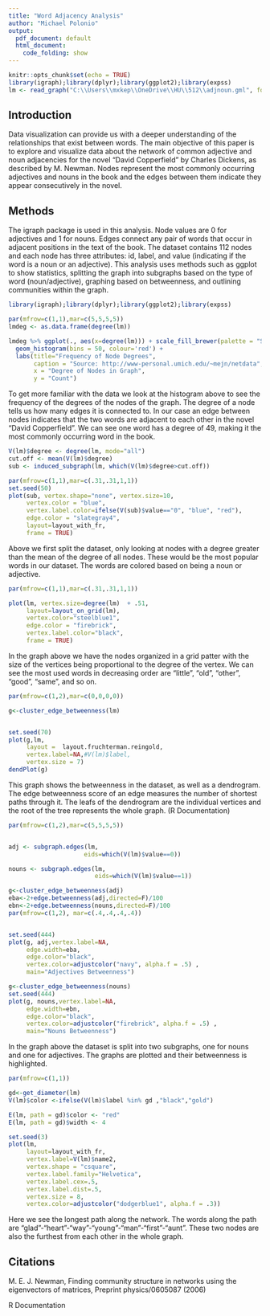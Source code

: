 ---
title: "Word Adjacency Analysis"
author: "Michael Polonio"
output:
  pdf_document: default
  html_document:
    code_folding: show
---

```{r setup, include=FALSE}
knitr::opts_chunk$set(echo = TRUE)
library(igraph);library(dplyr);library(ggplot2);library(expss)
lm <- read_graph("C:\\Users\\mxkep\\OneDrive\\HU\\512\\adjnoun.gml", format="gml")


```

## Introduction

Data visualization can provide us with a deeper understanding of the relationships that exist between words. The main objective of this paper is to explore and visualize data about the network of common adjective and noun adjacencies for the novel "David Copperfield" by Charles Dickens, as described by M. Newman. Nodes represent the most commonly occurring adjectives and nouns in the book and the edges between them indicate they appear consecutively in the novel.

## Methods
The igraph package is used in this analysis. Node values are 0 for adjectives and 1
for nouns.  Edges connect any pair of words that occur in adjacent positions
in the text of the book. The dataset contains 112 nodes and each node has three attributes: id, label, and value (indicating if the  word is a noun or an adjective). This analysis uses methods such as ggplot to show statistics, splitting the graph into subgraphs based on the type of word (noun/adjective), graphing based on betweenness, and outlining communities within the graph.

 
```{r}
library(igraph);library(dplyr);library(ggplot2);library(expss)

par(mfrow=c(1,1),mar=c(5,5,5,5))
lmdeg <- as.data.frame(degree(lm))

lmdeg %>% ggplot(., aes(x=degree(lm))) + scale_fill_brewer(palette = "Spectral") +
  geom_histogram(bins = 50, colour='red') +
  labs(title="Frequency of Node Degrees", 
       caption = "Source: http://www-personal.umich.edu/~mejn/netdata",
       x = "Degree of Nodes in Graph",
       y = "Count")

```

To get more familiar with the data we look at the histogram above to see the frequency of the degrees of the nodes of the graph. The degree of a node tells us how many edges it is connected to. In our case an edge between nodes indicates that the two words are adjacent to each other in the novel "David Copperfield". We can see one word has a degree of 49, making it the most commonly occurring word in the book.


```{r}
V(lm)$degree <- degree(lm, mode="all")
cut.off <- mean(V(lm)$degree)
sub <- induced_subgraph(lm, which(V(lm)$degree>cut.off))

par(mfrow=c(1,1),mar=c(.31,.31,1,1))
set.seed(50)
plot(sub, vertex.shape="none", vertex.size=10,
     vertex.color = "blue",
     vertex.label.color=ifelse(V(sub)$value=="0", "blue", "red"),   
     edge.color = "slategray4",
     layout=layout_with_fr,
     frame = TRUE)

```

Above we first split the dataset, only looking at nodes with a degree greater than the mean of the degree of all nodes. These would be the most popular words in our dataset. The words are  colored based on being a noun or adjective.

 
```{r}

par(mfrow=c(1,1),mar=c(.31,.31,1,1))

plot(lm, vertex.size=degree(lm)  + .51,
     layout=layout_on_grid(lm),
     vertex.color="steelblue1",
     edge.color = "firebrick",
     vertex.label.color="black",
     frame = TRUE)

```

In the graph above we have the nodes organized in a grid patter with the size of the vertices being proportional to the degree of the vertex. We can see the most used words in decreasing order are "little", "old", "other", "good", "same", and so on.




```{r}
    
par(mfrow=c(1,2),mar=c(0,0,0,0))

g<-cluster_edge_betweenness(lm)


set.seed(70)
plot(g,lm, 
     layout =  layout.fruchterman.reingold,
     vertex.label=NA,#V(lm)$label,
     vertex.size = 7)
dendPlot(g)

```

This graph shows the betweenness in the dataset, as well as a dendrogram. The edge betweenness score of an edge measures the number of shortest paths through it. The leafs of the dendrogram are the individual vertices and the root of the tree represents the whole graph. (R Documentation)


```{r}

par(mfrow=c(1,2),mar=c(5,5,5,5))


adj <- subgraph.edges(lm,
                     eids=which(V(lm)$value==0))

nouns <- subgraph.edges(lm,
                        eids=which(V(lm)$value==1))

g<-cluster_edge_betweenness(adj)
eba<-2+edge.betweenness(adj,directed=F)/100
ebn<-2+edge.betweenness(nouns,directed=F)/100
par(mfrow=c(1,2), mar=c(.4,.4,.4,.4))


set.seed(444)
plot(g, adj,vertex.label=NA,
     edge.width=eba,
     edge.color="black",
     vertex.color=adjustcolor("navy", alpha.f = .5) ,
     main="Adjectives Betweenness")

g<-cluster_edge_betweenness(nouns)
set.seed(444)
plot(g, nouns,vertex.label=NA,
     edge.width=ebn,
     edge.color="black",
     vertex.color=adjustcolor("firebrick", alpha.f = .5) ,
     main="Nouns Betweenness")

```

In the graph above the dataset is split into two subgraphs, one for nouns and one for adjectives. The graphs are plotted and their betweenness is highlighted.



```{r}

par(mfrow=c(1,1))

gd<-get_diameter(lm)
V(lm)$color <-ifelse(V(lm)$label %in% gd ,"black","gold")

E(lm, path = gd)$color <- "red"
E(lm, path = gd)$width <- 4

set.seed(3)
plot(lm, 
     layout=layout_with_fr,
     vertex.label=V(lm)$name2,
     vertex.shape = "csquare",
     vertex.label.family="Helvetica",
     vertex.label.cex=.5,
     vertex.label.dist=.5,
     vertex.size = 8,
     vertex.color=adjustcolor("dodgerblue1", alpha.f = .3))


```

Here we see the longest path along the network. The words along the path are "glad"-"heart"-"way"-"young"-"man"-"first"-"aunt". These two nodes are also the furthest from each other in the whole graph.

## Citations

M. E. J. Newman, Finding community
structure in networks using the eigenvectors of matrices, Preprint
physics/0605087 (2006)

R Documentation